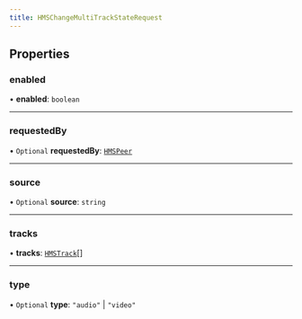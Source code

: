 ```yaml
---
title: HMSChangeMultiTrackStateRequest
---
```


## Properties

### enabled

• **enabled**: `boolean`

---

### requestedBy

• `Optional` **requestedBy**: [`HMSPeer`](/api-reference/javascript/v2/interfaces/HMSPeer)

---

### source

• `Optional` **source**: `string`

---

### tracks

• **tracks**: [`HMSTrack`](/api-reference/javascript/v2/interfaces/HMSTrack)[]

---

### type

• `Optional` **type**: `"audio"` \| `"video"`
